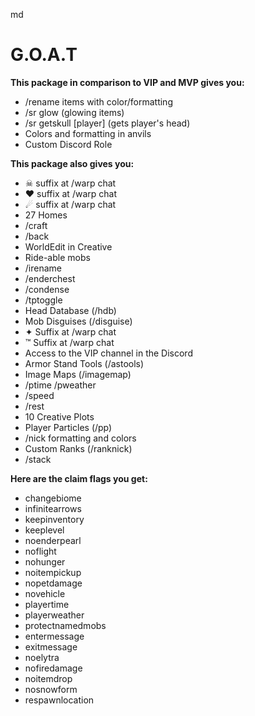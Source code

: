 md
# G.O.A.T
**This package in comparison to VIP and MVP gives you:**
- /rename items with color/formatting
- /sr glow (glowing items)
- /sr getskull [player] (gets player's head)
- Colors and formatting in anvils
- Custom Discord Role

**This package also gives you:**
- ☠ suffix at /warp chat
- ❤ suffix at /warp chat
- ☄ suffix at /warp chat
- 27 Homes
- /craft
- /back
- WorldEdit in Creative
- Ride-able mobs
- /irename
- /enderchest
- /condense
- /tptoggle
- Head Database (/hdb)
- Mob Disguises (/disguise)
- ✦ Suffix at /warp chat
- ™ Suffix at /warp chat
- Access to the VIP channel in the Discord
- Armor Stand Tools (/astools)
- Image Maps (/imagemap)
- /ptime /pweather
- /speed
- /rest
- 10 Creative Plots
- Player Particles (/pp)
- /nick formatting and colors
- Custom Ranks (/ranknick)
- /stack

**Here are the claim flags you get:**
- changebiome
- infinitearrows
- keepinventory
- keeplevel
- noenderpearl
- noflight
- nohunger
- noitempickup
- nopetdamage
- novehicle
- playertime
- playerweather
- protectnamedmobs
- entermessage
- exitmessage
- noelytra
- nofiredamage
- noitemdrop
- nosnowform
- respawnlocation